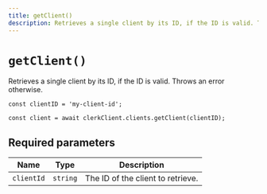 ```yaml
---
title: getClient()
description: Retrieves a single client by its ID, if the ID is valid. Throws an error otherwise.
---
```


# `getClient()`

Retrieves a single client by its ID, if the ID is valid. Throws an error otherwise.

```tsx
const clientID = 'my-client-id';

const client = await clerkClient.clients.getClient(clientID);
```

## Required parameters

| Name | Type | Description |
| --- | --- | --- |
| `clientId` | `string` | The ID of the client to retrieve. |
